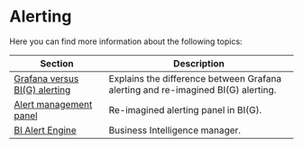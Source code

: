 

# Alerting

Here you can find more information about the following topics:

| Section                                     | Description                                                          |
| ------------------------------------------- | -------------------------------------------------------------------- |
| [Grafana versus BI(G) alerting](../alerting-vs-big)               | Explains the difference between Grafana alerting and re-imagined BI(G) alerting. |
| [Alert management panel](../alerting-panel)               | Re-imagined alerting panel in BI(G). |
| [BI Alert Engine](../engine)               | Business Intelligence manager. |
